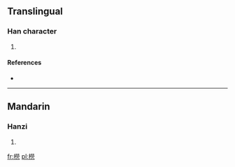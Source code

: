 ==Translingual==

===Han character===
{{Han char|rn=75|rad=木|as=12|sn=16|four=4991<sub>7</sub>|canj=木火火十 (DFFJ), 木火火弓 (DFFN)}}

# {{defn|Han|sort=木12}}

====References====
* {{Han ref|kx=0555.040|dkj=15588|hdz=21305.090|uh=6A69|ud=27241|bh=E9D5|bd=59861}}

----

==Mandarin==

===Hanzi===
{{cmn-hanzi|pin=[[qióng]] ([[qiong2]])|wg=ch'iung<sup>2</sup>}}

# {{defn|Mandarin|sort=木12}}

[[fr:橩]]
[[pl:橩]]